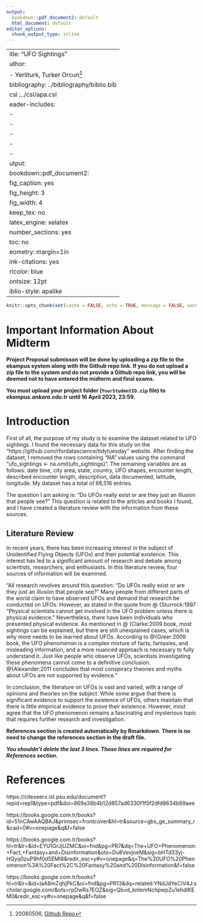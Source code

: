 ```yaml
---
output:
  bookdown::pdf_document2: default
  html_document: default
editor_options: 
  chunk_output_type: inline
---
```

 ---
title: "UFO Sightings"
author: 
   - Yerliturk, Turker Orcun[^1]
 bibliography: ../bibliography/biblio.bib
 csl :../csl/apa.csl
header-includes:
  - \usepackage{polyglossia}
  - \setmainlanguage{english}
  - \usepackage{booktabs}
  - \usepackage{caption} 
  - \captionsetup[table]{skip=10pt}
output:
  bookdown::pdf_document2:
    fig_caption: yes
    fig_height: 3
    fig_width: 4
    keep_tex: no
    latex_engine: xelatex
    number_sections: yes
    toc: no
geometry: margin=1in
link-citations: yes
urlcolor: blue
fontsize: 12pt
biblio-style: apalike
---
```r
knitr::opts_chunk$set(cache = FALSE, echo = TRUE, message = FALSE, warning = FALSE)
```

<!-- ======================================================================= -->
<!-- ============================== FOOTNOTES ============================== -->
<!-- ======================================================================= -->
[^1]: 20080506, [Github Repo](https://github.com/orcunyerliturk/midterm)

# Important Information About Midterm

\colorbox{BurntOrange}{WRITE YOUR GITHUB REPO LINK ON LINE 35 IN THIS FILE!}

**Project Proposal submisson will be done by uploading a zip file to the ekampus system along with the Github repo link. If you do not upload a zip file to the system and do not provide a Github repo link, you will be deemed not to have entered the midterm and final exams.**

**You must upload your project folder (`YourStudentID.zip` file) to *ekampus.ankara.edu.tr* until 16 April 2023, 23:59.**

\colorbox{WildStrawberry}{Read the README.md file in the project folder for more information.}

# Introduction
First of all, the purpose of my study is to examine the dataset related to UFO sightings. I found the necessary data for this study on the "https://github.com/rfordatascience/tidytuesday" website. After finding the dataset, I removed the rows containing "NA" values using the command "ufo_sightings <- na.omit(ufo_sightings)". The remaining variables are as follows: date time, city area, state, country, UFO shapes, encounter length, described encounter length, description, data documented, latitude, longitude. My dataset has a total of 66,516 entries.

The question I am asking is: "Do UFOs really exist or are they just an illusion that people see?" This question is related to the articles and books I found, and I have created a literature review with the information from these sources.

## Literature Review

In recent years, there has been increasing interest in the subject of Unidentified Flying Objects (UFOs) and their potential existence. This interest has led to a significant amount of research and debate among scientists, researchers, and enthusiasts. In this literature review, four sources of information will be examined.

"All research revolves around this question: “Do UFOs really exist or are they just an illusion that people see?” Many people from different parts of the world claim to have observed UFOs and demand that research be conducted on UFOs. However, as stated in the quote from @ {Sturrock:1997 "Physical scientists cannot get involved in the UFO problem unless there is physical evidence." Nevertheless, there have been individuals who presented physical evidence. As mentioned in @ {Clarke:2009 book, most sightings can be explained, but there are still unexplained cases, which is why more needs to be learned about UFOs. According to @{Greer:2009 book, the UFO phenomenon is a complex mixture of facts, fantasies, and misleading information, and a more nuanced approach is necessary to fully understand it. Just like people who observe UFOs, scientists investigating these phenomena cannot come to a definitive conclusion. @{Alexander:2011 concludes that most conspiracy theories and myths about UFOs are not supported by evidence."

In conclusion, the literature on UFOs is vast and varied, with a range of opinions and theories on the subject. While some argue that there is significant evidence to support the existence of UFOs, others maintain that there is little empirical evidence to prove their existence. However, most agree that the UFO phenomenon remains a fascinating and mysterious topic that requires further research and investigation.




**References section is created automatically by Rmarkdown. There is no need to change the references section in the draft file.**

**_You shouldn't delete the last 3 lines. Those lines are required for References section._**

\newpage
# References {#references}
<div id="refs"></div>

https://citeseerx.ist.psu.edu/document?repid=rep1&type=pdf&doi=869a38b4b12d857ad6330f1f5f2dfd8634b69aee

https://books.google.com.tr/books?id=51nCAwAAQBAJ&printsec=frontcover&hl=tr&source=gbs_ge_summary_r&cad=0#v=onepage&q&f=false

https://books.google.com.tr/books?hl=tr&lr=&id=EYU1GrJjUZMC&oi=fnd&pg=PR7&dq=The+UFO+Phenomenon:+Fact,+Fantasy+and+Disinformation&ots=Du8VevjneM&sig=bHTd33yj-HQyq0zuP9hf0d5EMI8&redir_esc=y#v=onepage&q=The%20UFO%20Phenomenon%3A%20Fact%2C%20Fantasy%20and%20Disinformation&f=false

https://books.google.com.tr/books?hl=tr&lr=&id=IaA8mZqhjPkC&oi=fnd&pg=PR13&dq=related:YNdJdYeCiV4J:scholar.google.com/&ots=rpDwRs7EOZ&sig=Qbvd_knIemNchpwpZu1ehdIKEM0&redir_esc=y#v=onepage&q&f=false
